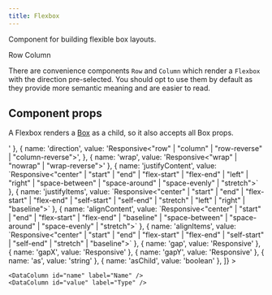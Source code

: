 ```yaml
---
title: Flexbox
---
```


Component for building flexible box layouts.

<Example gap="8">
  <Column alignItems="center">
    <Label>Row</Label>
    <Flexbox direction="row" gap="3">
      <ExampleBox />
      <ExampleBox />
      <ExampleBox />
    </Flexbox>
  </Column>
  <Column>
    <Label>Column</Label>
    <Flexbox direction="column" gap="3">
      <ExampleBox />
      <ExampleBox />
      <ExampleBox />
    </Flexbox>
  </Column>
</Example>

There are convenience components `Row` and `Column` which render a `Flexbox` with the direction pre-selected. You should opt to use them
by default as they provide more semantic meaning and are easier to read.

## Component props

A Flexbox renders a [Box](/docs/layout/box) as a child, so it also accepts all Box props.

<Example>
  <DataTable
    data={[
      { name: 'display', value: 'Responsive<"flex" | "inline-flex" | "none">' },
      {
        name: 'direction',
        value: 'Responsive<"row" | "column" | "row-reverse" | "column-reverse">',
      },
      { name: 'wrap', value: 'Responsive<"wrap" | "nowrap" | "wrap-reverse">' },
      { name: 'justifyContent', value: `Responsive<"center"
          | "start"
          | "end"
          | "flex-start"
          | "flex-end"
          | "left"
          | "right"
          | "space-between"
          | "space-around"
          | "space-evenly"
          | "stretch">`
      },
      { name: 'justifyItems', value: `Responsive<"center"
          | "start"
          | "end"
          | "flex-start"
          | "flex-end"
          | "self-start"
          | "self-end"
          | "stretch"
          | "left"
          | "right"
          | "baseline">`
      },
      { name: 'alignContent', value: `Responsive<"center"
          | "start"
          | "end"
          | "flex-start"
          | "flex-end"
          | "baseline"
          | "space-between"
          | "space-around"
          | "space-evenly"
          | "stretch">`
      },
      { name: 'alignItems', value: `Responsive<"center"
          | "start"
          | "end"
          | "flex-start"
          | "flex-end"
          | "self-start"
          | "self-end"
          | "stretch"
          | "baseline">`
      },
      { name: 'gap', value: 'Responsive<Spacing>' },
      { name: 'gapX', value: 'Responsive<Spacing>' },
      { name: 'gapY', value: 'Responsive<Spacing>' },
      { name: 'as', value: 'string' },
      { name: 'asChild', value: 'boolean' },
    ]}
>

    <DataColumn id="name" label="Name" />
    <DataColumn id="value" label="Type" />

  </DataTable>
</Example>
